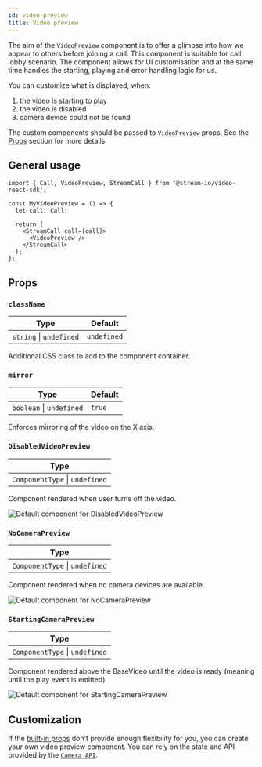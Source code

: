 ```yaml
---
id: video-preview
title: Video preview
---
```



The aim of the `VideoPreview` component is to offer a glimpse into how we appear to others before joining a call. This component is suitable for call lobby scenario. The component allows for UI customisation and at the same time handles the starting, playing and error handling logic for us.

You can customize what is displayed, when:

1. the video is starting to play
2. the video is disabled
3. camera device could not be found

The custom components should be passed to `VideoPreview` props. See the [Props](./#props) section for more details.

## General usage

```tsx
import { Call, VideoPreview, StreamCall } from '@stream-io/video-react-sdk';

const MyVideoPreview = () => {
  let call: Call;

  return (
    <StreamCall call={call}>
      <VideoPreview />
    </StreamCall>
  );
};
```

## Props

### `className`

| Type                    | Default     |
| ----------------------- | ----------- |
| `string` \| `undefined` | `undefined` |

Additional CSS class to add to the component container.

### `mirror`

| Type                     | Default |
| ------------------------ | ------- |
| `boolean` \| `undefined` | `true`  |

Enforces mirroring of the video on the X axis.

### `DisabledVideoPreview`

| Type                           |
| ------------------------------ |
| `ComponentType` \| `undefined` |

Component rendered when user turns off the video.

<img
  src={DisabledVideoPreview}
  alt="Default component for DisabledVideoPreview"
  width={300}
/>

### `NoCameraPreview`

| Type                           |
| ------------------------------ |
| `ComponentType` \| `undefined` |

Component rendered when no camera devices are available.

<img
  src={NoCameraPreview}
  alt="Default component for NoCameraPreview"
  width={300}
/>

### `StartingCameraPreview`

| Type                           |
| ------------------------------ |
| `ComponentType` \| `undefined` |

Component rendered above the BaseVideo until the video is ready (meaning until the play event is emitted).

<img
  src={StartingCameraPreview}
  alt="Default component for StartingCameraPreview"
  width={300}
/>

## Customization

If the [built-in props](#props) don't provide enough flexibility for you, you can create your own video preview component.
You can rely on the state and API provided by the [`Camera API`](../../../guides/camera-and-microphone).
